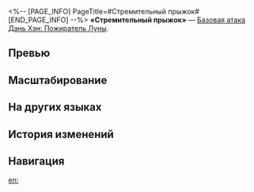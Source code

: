 <%-- [PAGE_INFO]
PageTitle=#Стремительный прыжок#
[END_PAGE_INFO] --%>
{{Навык Инфобокс
|Название         = Стремительный прыжок
|Изображение      = Навык Стремительный прыжок.png
|Персонаж         = Дань Хэн Пожиратель Луны
|Тип              = Базовая атака
|Тэг              = Взрывная атака
|УронСтойк        = 40 (основная цель)<br />20
|ЭнергияГен       = 40
|Энергия          = 
|Длительность     = 
|Описание         = Выполняет 7 ударов, которые наносят выбранному противнику мнимый урон, равный {{Цвет|Выделенный|250%—550%}} от силы атаки Дань Хэна: Пожирателя Луны. Начиная с 4 удара также наносит соседним целям мнимый урон, равный {{Цвет|Выделенный|90%—198%}} от его силы атаки.
|Свойство1        = 
|Масштабирование1 = 
}}
'''«Стремительный прыжок»''' — [[Базовая атака]] [[Дань Хэн: Пожиратель Луны]].

==Превью==
{{Превью
|Файл = Стремительный прыжок Превью
}}

==Масштабирование==
{{Масштабирование навыка
|250%;300%;350%;400%;450%;500%;550%;600%;650%;700%
|90%;108%;126%;144%;162%;180%;198%;216%;234%;252%
}}

==На других языках==
{{На других языках
|en   = Fulgurant Leap
|zhs  = 盘拏耀跃
|zht  = 盤拏耀躍
|ja   = {{Rubi|躍動|やくどう}}せし{{Rubi|耀鱗|ようりん}}
|ko   = 빛나는 도약
|es   = Salto fulgurante
|fr   = Bond fulgurant
|ru   = Стремительный прыжок
|th   = Fulgurant Leap
|vi   = Bàn Nã Diệu Dược
|de   = Blitzartiger Sprung
|id   = Fulgurant Leap
|pt   = Salto Fulgurante
}}

==История изменений==
{{История изменений|3.5}}

==Навигация==
{{Навык Навбокс|Дань Хэн Пожиратель Луны}}

[[en:]]